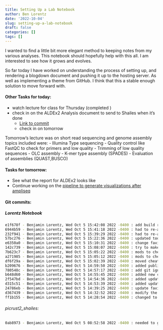 ```yaml
---
title: Setting Up a Lab Notebook
author: Ben Lorentz
date: '2022-10-04'
slug: setting-up-a-lab-notebook
draft: false
categories: []
tags: []
---
```

I wanted to find a little bit more elegant method to keeping notes from my various analyses. This notebook should hopefully help with this all. I am interested to see how it grows and evolves.

So far today I have worked on understanding the process of setting up, and rendering a blogdown document and pushing it up to the hosting server. As well as implementing a theme from GitHub. I think that this a stable enough solution to move forward with. 

#### Other Tasks for today:

- watch lecture for class for Thursday (completed )
- check in on the ALDEx2 Analysis document to send to Shailes when it's done
  - [Link to commit](https://github.com/lorentzben/picrust2_shailes/commit/0ab89731173cf12d527517328967c6fe9753621a)
  - check in on tomorrow

Tomorrow's lecture was on short read sequencing and genome assembly topics included were:
  - Illumina Type sequencing
  - Quality control like FastQC to check for primers and low quality
  - Trimming of low quality sequences
  - OLC assembly
  - K-mer type assembly (SPADES)
  - Evaluation of assemblies (QUAST,BUSCO)
  

#### Tasks for tomorrow: 
- See what the report for ALDEx2 looks like
- Continue working on the [pipeline to generate visualizations after ampliseq](https://github.com/lorentzben/ampliseqvis)

#### Git commits:

##### Lorentz Notebook

```bash
e1f678f - Benjamin Lorentz, Wed Oct 5 15:42:08 2022 -0400 : add build rmd = true
6944b59 - Benjamin Lorentz, Wed Oct 5 15:41:18 2022 -0400 : had to re-add the theme
232f941 - Benjamin Lorentz, Wed Oct 5 15:39:29 2022 -0400 : had to re-add the theme
57bc276 - Benjamin Lorentz, Wed Oct 5 15:22:36 2022 -0400 : updated todays notes and added to cheatsheet
e6350a0 - Benjamin Lorentz, Wed Oct 5 15:10:31 2022 -0400 : change favicon in the template
142c739 - Benjamin Lorentz, Wed Oct 5 15:08:07 2022 -0400 : try to make cheatsheets show up in the right place
7b623c7 - Benjamin Lorentz, Wed Oct 5 15:05:22 2022 -0400 : mods to cheatsheets and about
a271985 - Benjamin Lorentz, Wed Oct 5 15:05:12 2022 -0400 : mods to cheatsheets and about
df6f29a - Benjamin Lorentz, Wed Oct 5 15:02:39 2022 -0400 : moved cheatsheets
b209676 - Benjamin Lorentz, Wed Oct 5 14:59:50 2022 -0400 : added public to gitignore
780548c - Benjamin Lorentz, Wed Oct 5 14:57:17 2022 -0400 : add git ignore
b648d60 - Benjamin Lorentz, Wed Oct 5 14:55:45 2022 -0400 : added new content
2f547bd - Benjamin Lorentz, Wed Oct 5 14:54:36 2022 -0400 : added updated links for homepage
d315c51 - Benjamin Lorentz, Wed Oct 5 14:53:39 2022 -0400 : added updated links for homepage
24786eb - Benjamin Lorentz, Wed Oct 5 14:39:25 2022 -0400 : update favicon
d367439 - Benjamin Lorentz, Wed Oct 5 14:32:52 2022 -0400 : modify the config.toml
ff1b155 - Benjamin Lorentz, Wed Oct 5 14:28:54 2022 -0400 : changed to hugo-tanka
```
###### picrust2_shailes:

```bash
0ab8973 - Benjamin Lorentz, Wed Oct 5 08:52:58 2022 -0400 : needed to generate the effect object for the larger glm
```